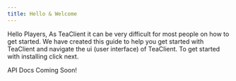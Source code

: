 ```yaml
---
title: Hello & Welcome
---
```


Hello Players, As TeaClient it can be very difficult for most people on how to get started.
We have created this guide to help you get started with TeaClient and navigate the ui (user interface) of TeaClient.
To get started with installing click next.


API Docs Coming Soon!
